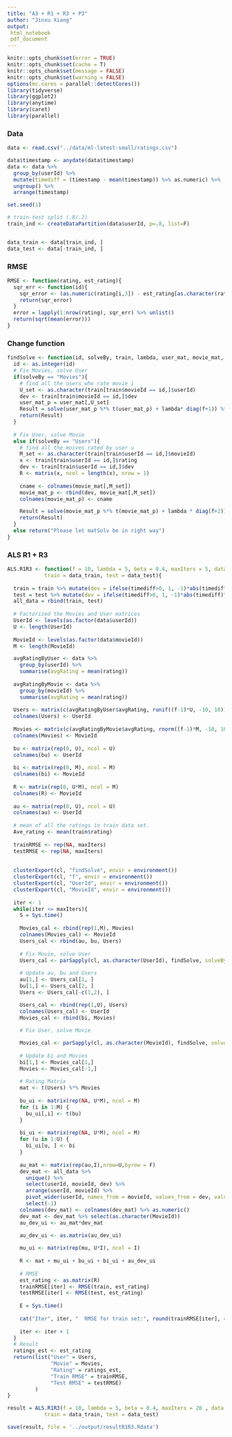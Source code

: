 ```yaml
---
title: "A3 + R1 + R3 + P3"
author: "Jinxu Xiang"
output: 
 html_notebook
 pdf_document
---
```


```r
knitr::opts_chunk$set(error = TRUE)
knitr::opts_chunk$set(cache = T)
knitr::opts_chunk$set(message = FALSE)
knitr::opts_chunk$set(warning = FALSE)
options(mc.cores = parallel::detectCores())
library(tidyverse)
library(ggplot2)
library(anytime)
library(caret)
library(parallel)
```

### Data

```r
data <- read.csv("../data/ml-latest-small/ratings.csv")

data$timestamp <- anydate(data$timestamp)
data <- data %>% 
  group_by(userId) %>% 
  mutate(timediff = (timestamp - mean(timestamp)) %>% as.numeric) %>% 
  ungroup() %>%
  arrange(timestamp)

set.seed(1)

# train-test split (.8/.2)
train_ind <- createDataPartition(data$userId, p=.8, list=F)


data_train <- data[train_ind, ]
data_test <- data[-train_ind, ]
```

### RMSE

```r
RMSE <- function(rating, est_rating){
  sqr_err <- function(id){
    sqr_error <- (as.numeric(rating[i,3]) - est_rating[as.character(rating[i,1]), as.character(rating[i,2])])^2
    return(sqr_error)
  }
  error = lapply(1:nrow(rating), sqr_err) %>% unlist()
  return(sqrt(mean(error)))  
}
```

### Change function

```r
findSolve <- function(id, solveBy, train, lambda, user_mat, movie_mat, au, bu, bi, mu, f){
  id <- as.integer(id)
  # Fix Movies, solve User
  if(solveBy == "Movies"){
    # find all the users who rate movie i
    U_set <- as.character(train[train$movieId == id,]$userId)
    dev <- train[train$movieId == id,]$dev
    user_mat_p = user_mat[,U_set]
    Result = solve(user_mat_p %*% t(user_mat_p) + lambda* diag(f+1)) %*% user_mat_p %*% (train[train$movieId == id,]$rating - mu - bu[,U_set] - au[,U_set]*dev)
    return(Result)
  }
  
  # Fix User, solve Movie
  else if(solveBy == "Users"){
    # find all the moives rated by user u
    M_set <- as.character(train[train$userId == id,]$movieId)
    x <- train[train$userId == id,]$rating
    dev <- train[train$userId == id,]$dev
    R <- matrix(x, ncol = length(x), nrow = 1)
    
    cname <- colnames(movie_mat[,M_set])
    movie_mat_p <- rbind(dev, movie_mat[,M_set])
    colnames(movie_mat_p) <- cname

    Result = solve(movie_mat_p %*% t(movie_mat_p) + lambda * diag(f+2)) %*% movie_mat_p %*% t(R - mu - bi[,M_set])
    return(Result)
  }
  else return("Please let matSolv be in right way")
}

```

### ALS R1 + R3

```r
ALS.R1R3 <- function(f = 10, lambda = 5, beta = 0.4, maxIters = 5, data = data,
            train = data_train, test = data_test){
  
  train = train %>% mutate(dev = ifelse(timediff>0, 1, -1)*abs(timediff)^beta)
  test = test %>% mutate(dev = ifelse(timediff>0, 1, -1)*abs(timediff)^beta)
  all_data = rbind(train, test)
  
  # Factorized the Movies and User matrices
  UserId <- levels(as.factor(data$userId))
  U <- length(UserId)
  
  MovieId <- levels(as.factor(data$movieId))
  M <- length(MovieId)

  avgRatingByUser <- data %>% 
    group_by(userId) %>% 
    summarise(avgRating = mean(rating))
  
  avgRatingByMovie <- data %>% 
    group_by(movieId) %>% 
    summarise(avgRating = mean(rating))
  
  Users <- matrix(c(avgRatingByUser$avgRating, runif((f-1)*U, -10, 10)), nrow=f)
  colnames(Users) <- UserId
  
  Movies <- matrix(c(avgRatingByMovie$avgRating, rnorm((f-1)*M, -10, 10)), nrow=f)
  colnames(Movies) <- MovieId
  
  bu <- matrix(rep(0, U), ncol = U)
  colnames(bu) <- UserId
  
  bi <- matrix(rep(0, M), ncol = M)
  colnames(bi) <- MovieId
  
  R <- matrix(rep(0, U*M), ncol = M)
  colnames(R) <- MovieId
  
  au <- matrix(rep(0, U), ncol = U)
  colnames(au) <- UserId
  
  # mean of all the ratings in train data set.
  Ave_rating <- mean(train$rating)
  
  trainRMSE <- rep(NA, maxIters)
  testRMSE <- rep(NA, maxIters)
  
  
  clusterExport(cl, "findSolve", envir = environment())
  clusterExport(cl, "f", envir = environment())
  clusterExport(cl, "UserId", envir = environment())
  clusterExport(cl, "MovieId", envir = environment())
  
  iter <- 1
  while(iter <= maxIters){
    S = Sys.time()
    
    Movies_cal <- rbind(rep(1,M), Movies)
    colnames(Movies_cal) <- MovieId
    Users_cal <- rbind(au, bu, Users)
    
    # Fix Movie, solve User
    Users_cal <- parSapply(cl, as.character(UserId), findSolve, solveBy = "Users", train = train, lambda = lambda, user_mat = Users_cal, movie_mat = Movies_cal, au = au, bu = bu, bi = bi, mu = Ave_rating, f = f, USE.NAMES = T)
    
    # Update au, bu and Users
    au[1,] <- Users_cal[1, ]
    bu[1,] <- Users_cal[2, ]
    Users <- Users_cal[-c(1,2), ]

    Users_cal <- rbind(rep(1,U), Users)
    colnames(Users_cal) <- UserId
    Movies_cal <- rbind(bi, Movies)
    
    # Fix User, solve Movie

    Movies_cal <- parSapply(cl, as.character(MovieId), findSolve, solveBy = "Movies", train = train, lambda = lambda, user_mat = Users_cal, movie_mat = Movies_cal, au = au, bu = bu, bi = bi, mu = Ave_rating, f = f, USE.NAMES = T)
    
    # Update bi and Movies
    bi[1,] <- Movies_cal[1,]
    Movies <- Movies_cal[-1,]
    
    # Rating Matrix
    mat <- t(Users) %*% Movies
    
    bu_ui <- matrix(rep(NA, U*M), ncol = M)
    for (i in 1:M) {
      bu_ui[,i] <- t(bu)
    }
    
    bi_ui <- matrix(rep(NA, U*M), ncol = M)
    for (u in 1:U) {
      bi_ui[u, ] <- bi
    }
    
    au_mat <- matrix(rep(au,I),nrow=U,byrow = F)
    dev_mat <- all_data %>%
      unique() %>%
      select(userId, movieId, dev) %>%
      arrange(userId, movieId) %>%
      pivot_wider(userId, names_from = movieId, values_from = dev, values_fill = list(dev = 0)) %>%
      select(-1)
    colnames(dev_mat) <- colnames(dev_mat) %>% as.numeric()
    dev_mat <- dev_mat %>% select(as.character(MovieId))
    au_dev_ui <- au_mat*dev_mat

    au_dev_ui <- as.matrix(au_dev_ui)
    
    mu_ui <- matrix(rep(mu, U*I), ncol = I)
    
    R <- mat + mu_ui + bu_ui + bi_ui + au_dev_ui
    
    # RMSE 
    est_rating <- as.matrix(R)
    trainRMSE[iter] <- RMSE(train, est_rating)
    testRMSE[iter] <- RMSE(test, est_rating)
    
    E = Sys.time()
    
    cat("Iter", iter, "  RMSE for train set:", round(trainRMSE[iter], 4), "  RMSE for test set:", round(testRMSE[iter], 4), "  Time cost:", round(E-S, 2), "s\n")
    
    iter <- iter + 1
  }
  # Result
  ratings_est <- est_rating
  return(list("User" = Users, 
              "Movie" = Movies, 
              "Rating" = ratings_est, 
              "Train RMSE" = trainRMSE, 
              "Test RMSE" = testRMSE) 
         )
}
```

```r
result = ALS.R1R3(f = 10, lambda = 5, beta = 0.4, maxIters = 20 , data = data,
            train = data_train, test = data_test)
```

```r
save(result, file = '../output/resultR1R3.Rdata')
```










